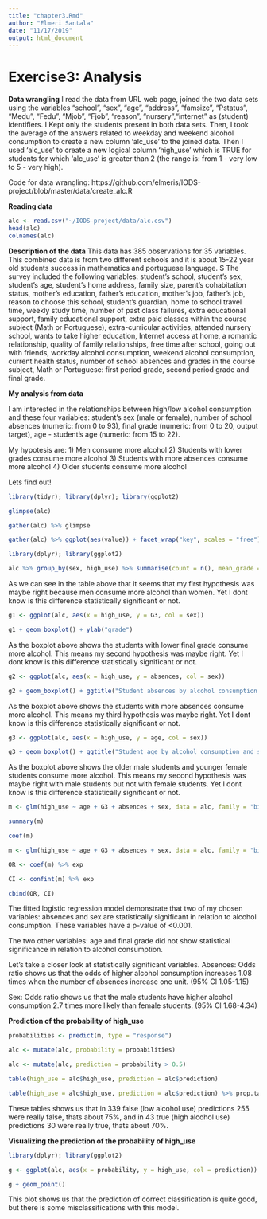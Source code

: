 ```yaml
---
title: "chapter3.Rmd"
author: "Elmeri Santala"
date: "11/17/2019"
output: html_document
---
```


# Exercise3: Analysis

**Data wrangling**
I read the data from URL web page, joined the two data sets using the variables "school", "sex", "age", "address", "famsize", "Pstatus", "Medu", "Fedu", "Mjob", "Fjob", "reason", "nursery","internet" as (student) identifiers. I Kept only the students present in both data sets. Then, I took the average of the answers related to weekday and weekend alcohol consumption to create a new column 'alc_use' to the joined data. Then I used 'alc_use' to create a new logical column 'high_use' which is TRUE for students for which 'alc_use' is greater than 2 (the range is: from 1 - very low to 5 - very high).

Code for data wrangling: 
https://github.com/elmeris/IODS-project/blob/master/data/create_alc.R

**Reading data**
```r
alc <- read.csv("~/IODS-project/data/alc.csv")
head(alc)
colnames(alc)
```
**Description of the data**
This data has 385 observations for 35 variables.
This combined data is from two different schools and it is about 15-22 year old students success in mathematics and portuguese language. S
The survey included the following variables:
student's school, student's sex, student's age, student's home address, family size, parent's cohabitation status, mother's education, father's education, mother's job, father's job, reason to choose this school, student's guardian, home to school travel time, weekly study time, number of past class failures, extra educational support, family educational support, extra paid classes within the course subject (Math or Portuguese), extra-curricular activities, attended nursery school, wants to take higher education, Internet access at home, a romantic relationship, quality of family relationships, free time after school, going out with friends, workday alcohol consumption, weekend alcohol consumption, current health status, number of school absences and grades in the course subject, Math or Portuguese: first period grade,  second period grade and final grade.

**My analysis from data**

I am interested in the relationships between high/low alcohol consumption and these four variables: 
student's sex (male or female), 
number of school absences (numeric: from 0 to 93),
final grade (numeric: from 0 to 20, output target),
age - student's age (numeric: from 15 to 22).

My hypotesis are:
1) Men consume more alcohol 
2) Students with lower grades consume more alcohol
3) Students with more absences consume more alcohol
4) Older students consume more alcohol 

Lets find out!

```r
library(tidyr); library(dplyr); library(ggplot2)
```

```r
glimpse(alc) 
```

```r
gather(alc) %>% glimpse
```

```r
gather(alc) %>% ggplot(aes(value)) + facet_wrap("key", scales = "free") + geom_bar()
```

```r
library(dplyr); library(ggplot2)
```


```r
alc %>% group_by(sex, high_use) %>% summarise(count = n(), mean_grade = mean(G3))
```
As we can see in the table above that it seems that my first hypothesis was maybe right because men consume more alcohol than women. Yet I dont know is this difference statistically significant or not.

```r
g1 <- ggplot(alc, aes(x = high_use, y = G3, col = sex))
```

```r
g1 + geom_boxplot() + ylab("grade")
```
As the boxplot above shows the students with lower final grade consume more alcohol. This means my second hypothesis was maybe right. Yet I dont know is this difference statistically significant or not.

```r
g2 <- ggplot(alc, aes(x = high_use, y = absences, col = sex))
```


```r
g2 + geom_boxplot() + ggtitle("Student absences by alcohol consumption and sex")
```
As the boxplot above shows the students with more absences consume more alcohol. This means my third hypothesis was maybe right. Yet I dont know is this difference statistically significant or not.

```r
g3 <- ggplot(alc, aes(x = high_use, y = age, col = sex))
```

```r
g3 + geom_boxplot() + ggtitle("Student age by alcohol consumption and sex")
```
As the boxplot above shows the older male students and younger female students consume more alcohol. This means my second hypothesis was maybe right with male students but not with female students. Yet I dont know is this difference statistically significant or not.

```r
m <- glm(high_use ~ age + G3 + absences + sex, data = alc, family = "binomial")
```

```r
summary(m)
```

```r
coef(m)
```

```r
m <- glm(high_use ~ age + G3 + absences + sex, data = alc, family = "binomial")
```

```r
OR <- coef(m) %>% exp
```

```r
CI <- confint(m) %>% exp
```

```r
cbind(OR, CI)
```
The fitted logistic regression model demonstrate that two of my chosen variables: absences and sex are statistically significant in relation to alcohol consumption. These variables have a p-value of <0.001. 

The two other variables: age and final grade did not show statistical significance in relation to alcohol consumption.

Let's take a closer look at statistically significant variables.
Absences: 
Odds ratio shows us that the odds of higher alcohol consumption increases 1.08 times when the number of absences increase one unit. 
(95% Cl 1.05-1.15)

Sex: Odds ratio shows us that the male students have higher alcohol consumption 2.7 times more likely than female students.
(95% Cl 1.68-4.34)


**Prediction of the probability of high_use**

```r
probabilities <- predict(m, type = "response")
```

```r
alc <- mutate(alc, probability = probabilities)
```

```r
alc <- mutate(alc, prediction = probability > 0.5)
```

```r
table(high_use = alc$high_use, prediction = alc$prediction)
```

```r
table(high_use = alc$high_use, prediction = alc$prediction) %>% prop.table %>% addmargins
```
These tables shows us that in 339 false (low alcohol use) predictions 255 were really false, thats about 75%, and in 43 true (high alcohol use) predictions 30 were really true, thats about 70%.

**Visualizing the prediction of the probability of high_use**
```r
library(dplyr); library(ggplot2)
```

```r
g <- ggplot(alc, aes(x = probability, y = high_use, col = prediction))
```

```r
g + geom_point()
```
This plot shows us that the prediction of correct classification is quite good, but there is some misclassifications with this model.
